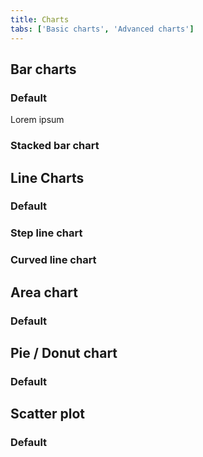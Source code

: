 ```yaml
---
title: Charts
tabs: ['Basic charts', 'Advanced charts']
---
```


## Bar charts

### Default

Lorem ipsum

### Stacked bar chart

## Line Charts

### Default

### Step line chart

### Curved line chart

## Area chart

### Default

## Pie / Donut chart

### Default

## Scatter plot

### Default

```

```
